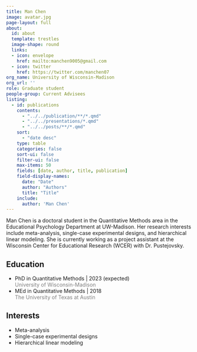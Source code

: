 ```yaml
---
title: Man Chen
image: avatar.jpg
page-layout: full
about:
  id: about
  template: trestles
  image-shape: round
  links:
  - icon: envelope
    href: mailto:manchen9005@gmail.com
  - icon: twitter
    href: https://twitter.com/manchen07
org_name: University of Wisconsin-Madison
org_url: ''
role: Graduate student
people-group: Current Advisees
listing:
  - id: publications
    contents: 
      - "../../publication/**/*.qmd"
      - "../../presentations/*.qmd"
      - "../../posts/**/*.qmd"
    sort: 
      - "date desc"
    type: table
    categories: false
    sort-ui: false
    filter-ui: false
    max-items: 50
    fields: [date, author, title, publication]
    field-display-names:
      date: "Date"
      author: "Authors"
      title: "Title"
    include: 
      author: 'Man Chen'
---
```


:::::{#about}

Man Chen is a doctoral student in the Quantitative Methods area in the Educational Psychology Department at UW-Madison. Her research interests include meta-analysis, single-case experimental designs, and hierarchical linear modeling. She is currently working as a project assistant at the Wisconsin Center for Educational Research (WCER) with Dr. Pustejovsky.

::::{.grid}

::: {.g-col-6}

## Education

- PhD in Quantitative Methods | 2023 (expected) <br> [University of Wisconsin-Madison]{style='color:gray;'}
- MEd in Quantitative Methods | 2018 <br> [The University of Texas at Austin]{style='color:gray;'}

:::

::: {.g-col-6}

## Interests

- Meta-analysis
- Single-case experimental designs
- Hierarchical linear modeling

:::

::::

:::::

:::::{#publications}
:::::
